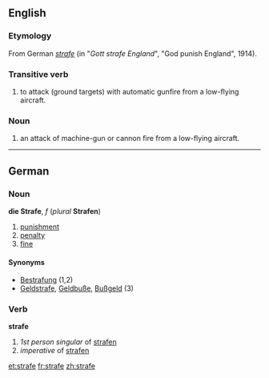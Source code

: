 ==English==
===Etymology===
From German ''[[strafe]]'' (in "''Gott strafe England''", "God punish England", 1914).

===Transitive verb===
# to attack (ground targets) with automatic gunfire from a low-flying aircraft.

===Noun===
# an attack of machine-gun or cannon fire from a low-flying aircraft.

----

==German==
===Noun===
'''die Strafe''', ''f'' (''plural'' '''Strafen''')

# [[punishment]]
# [[penalty]]
# [[fine]]

====Synonyms====
* [[Bestrafung]] (1,2)
* [[Geldstrafe]], [[Geldbuße]], [[Bußgeld]] (3)

===Verb===
'''strafe'''

# ''1st person singular'' of [[strafen]]
# ''imperative'' of [[strafen]]

[[et:strafe]]
[[fr:strafe]]
[[zh:strafe]]